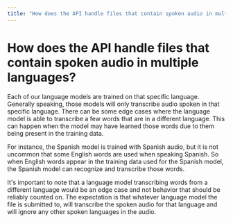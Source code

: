 ```yaml
---
title: "How does the API handle files that contain spoken audio in multiple languages?"
---
```


# How does the API handle files that contain spoken audio in multiple languages?

Each of our language models are trained on that specific language. Generally speaking, those models will only transcribe audio spoken in that specific language. There can be some edge cases where the language model is able to transcribe a few words that are in a different language. This can happen when the model may have learned those words due to them being present in the training data.

For instance, the Spanish model is trained with Spanish audio, but it is not uncommon that some English words are used when speaking Spanish. So when English words appear in the training data used for the Spanish model, the Spanish model can recognize and transcribe those words.

It's important to note that a language model transcribing words from a different language would be an edge case and not behavior that should be reliably counted on. The expectation is that whatever language model the file is submitted to, will transcribe the spoken audio for that language and will ignore any other spoken languages in the audio.